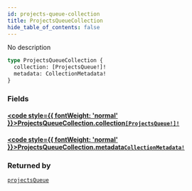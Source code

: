 ```yaml
---
id: projects-queue-collection
title: ProjectsQueueCollection
hide_table_of_contents: false
---
```








No description

```graphql
type ProjectsQueueCollection {
  collection: [ProjectsQueue!]!
  metadata: CollectionMetadata!
}
```


### Fields

#### [<code style={{ fontWeight: 'normal' }}>ProjectsQueueCollection.<b>collection</b></code>](#)<Bullet />[`[ProjectsQueue!]!`](/api/graphql/documentation/objects/projects-queue) <Badge class="secondary" text="non-null"/> <Badge class="secondary" text="object"/>
> 
> 

#### [<code style={{ fontWeight: 'normal' }}>ProjectsQueueCollection.<b>metadata</b></code>](#)<Bullet />[`CollectionMetadata!`](/api/graphql/documentation/objects/collection-metadata) <Badge class="secondary" text="non-null"/> <Badge class="secondary" text="object"/>
> 
> 



### Returned by

[`projectsQueue`](/api/graphql/documentation/queries/projects-queue)  <Badge class="secondary" text="query"/>



